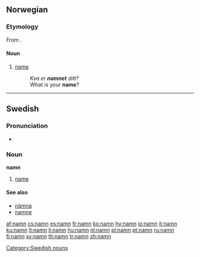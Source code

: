 {{also|nämn}}
==Norwegian==

===Etymology===

From {{etyl|non|nn}} {{term|nafn|lang=non}}.

====Noun====
{{rfc-level|Noun at L4+ not in L3 Ety section|lang=no}}
{{nn-noun-n1}}{{context|nynorsk}}

# [[name]]
#: ''Kva er '''namnet''' ditt?''
#: What is your '''name'''?

----

==Swedish==

===Pronunciation===
* {{audio|Sv-namn.ogg|audio}}

===Noun===
{{sv-noun-n-zero|2=namnet}}
'''namn''' {{n}}

# [[name]]

====See also====
* [[nämna]]
* [[namne]]

[[Category:Swedish nouns]]

[[af:namn]]
[[cs:namn]]
[[es:namn]]
[[fr:namn]]
[[ko:namn]]
[[hy:namn]]
[[io:namn]]
[[it:namn]]
[[ku:namn]]
[[lt:namn]]
[[li:namn]]
[[hu:namn]]
[[nl:namn]]
[[pl:namn]]
[[pt:namn]]
[[ru:namn]]
[[fi:namn]]
[[sv:namn]]
[[th:namn]]
[[tr:namn]]
[[zh:namn]]